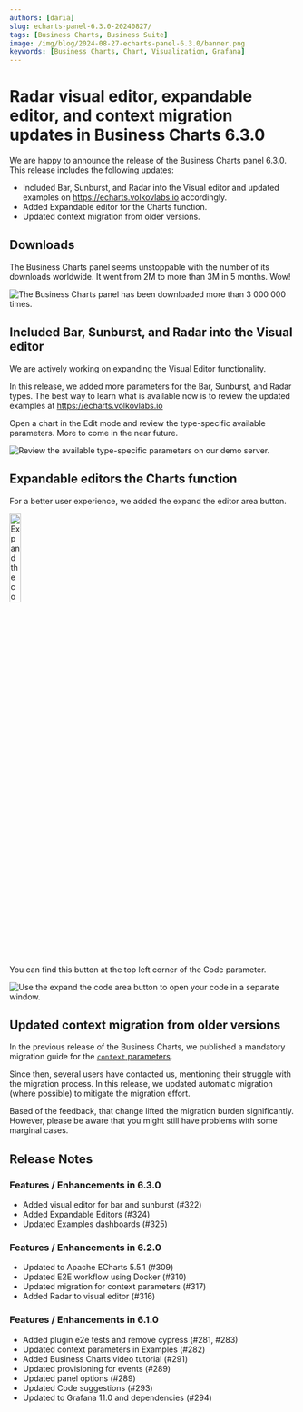 ```yaml
---
authors: [daria]
slug: echarts-panel-6.3.0-20240827/
tags: [Business Charts, Business Suite]
image: /img/blog/2024-08-27-echarts-panel-6.3.0/banner.png
keywords: [Business Charts, Chart, Visualization, Grafana]
---
```



# Radar visual editor, expandable editor, and context migration updates in Business Charts 6.3.0

We are happy to announce the release of the Business Charts panel 6.3.0. This release includes the following updates:

- Included Bar, Sunburst, and Radar into the Visual editor and updated examples on https://echarts.volkovlabs.io accordingly.
- Added Expandable editor for the Charts function.
- Updated context migration from older versions.

## Downloads

The Business Charts panel seems unstoppable with the number of its downloads worldwide. It went from 2M to more than 3M in 5 months. Wow!

<Image
  title="The Business Charts panel has been downloaded more than 3 000 000 times."
  src="/img/blog/2024-08-27-echarts-panel-6.3.0/downloads.png"
/>

## Included Bar, Sunburst, and Radar into the Visual editor

We are actively working on expanding the Visual Editor functionality.

<Youtube
  id="vda3jbtLnMM"
  title="Visual Charts Editor tutorial for Business Charts 6.4.0."
/>

In this release, we added more parameters for the Bar, Sunburst, and Radar types. The best way to learn what is available now is to review the updated examples at https://echarts.volkovlabs.io

Open a chart in the Edit mode and review the type-specific available parameters. More to come in the near future.

<Image
  title="Review the available type-specific parameters on our demo server."
  src="/img/blog/2024-08-27-echarts-panel-6.3.0/sunburst_example.png"
/>

## Expandable editors the Charts function

For a better user experience, we added the expand the editor area button.

<Image
  title="Expand the code area button."
  src="/img/blog/2024-08-26-dynamictext-panel-5.3.0/button.png"
  width="20%"
/>

You can find this button at the top left corner of the Code parameter.

<Image
  title="Use the expand the code area button to open your code in a separate window."
  src="/img/blog/2024-08-27-echarts-panel-6.3.0/window.png"
/>

## Updated context migration from older versions

In the previous release of the Business Charts, we published a mandatory migration guide for the [`context` parameters](/blog/echarts-panel-6.0.0-20240406/#migration-guide).

Since then, several users have contacted us, mentioning their struggle with the migration process. In this release, we updated automatic migration (where possible) to mitigate the migration effort.

Based of the feedback, that change lifted the migration burden significantly. However, please be aware that you might still have problems with some marginal cases.

<GettingStarted />

<Tutorial />

## Release Notes

### Features / Enhancements in 6.3.0

- Added visual editor for bar and sunburst (#322)
- Added Expandable Editors (#324)
- Updated Examples dashboards (#325)

### Features / Enhancements in 6.2.0

- Updated to Apache ECharts 5.5.1 (#309)
- Updated E2E workflow using Docker (#310)
- Updated migration for context parameters (#317)
- Added Radar to visual editor (#316)

### Features / Enhancements in 6.1.0

- Added plugin e2e tests and remove cypress (#281, #283)
- Updated context parameters in Examples (#282)
- Added Business Charts video tutorial (#291)
- Updated provisioning for events (#289)
- Updated panel options (#289)
- Updated Code suggestions (#293)
- Updated to Grafana 11.0 and dependencies (#294)

<Feedback />
